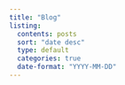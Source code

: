 ```yaml
---
title: "Blog"
listing:
  contents: posts
  sort: "date desc"
  type: default
  categories: true
  date-format: "YYYY-MM-DD"
---
```


